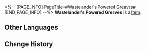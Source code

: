 <%-- [PAGE_INFO]
PageTitle=#Wastelander's Powered Greaves#
[END_PAGE_INFO] --%>
{{Item Infobox
|id          = 61124
|image       = Item Wastelander's Powered Greaves.png
|type        = 
|invCategory = Relics
|rarity      = 5
|effect      = 
|description = The leg part of powered armor, an exoskeleton made from scrap metals and old wires.
|source1     = [[Cavern of Corrosion: Stargazer Navalia]]
}}
'''Wastelander's Powered Greaves''' is a [[Item]].

==Other Languages==
{{Other Languages
|en   = Wastelander's Powered Greaves
|zhs  = 废土客的动力腿甲
|zht  = 廢土客的動力腿甲
|ja   = 廃土客の動力腿甲
|ko   = 황야인의 동력 다리 갑옷
|es   = Grebas propulsadas del habitante del yermo
|fr   = Grèves motorisées du Ferrailleur
|ru   = Силовые наголенники головореза
|th   = Wastelander's Powered Greaves
|vi   = Giáp Chân Động Lực Của Kẻ Hoang Dã
|de   = Motorbeinschienen des Ödländers
|id   = Wastelander's Powered Greaves
|pt   = Grevas Potentes do Andarilho
}}

==Change History==
{{Change History|2.0}}